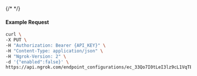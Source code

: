 {/* <!-- Code generated for API Clients. DO NOT EDIT. --> */}

#### Example Request
```bash
curl \
-X PUT \
-H "Authorization: Bearer {API_KEY}" \
-H "Content-Type: application/json" \
-H "Ngrok-Version: 2" \
-d '{"enabled":false}' \
https://api.ngrok.com/endpoint_configurations/ec_33Qo7I0tLeI3lz9cL1VqTE9eg9K/compression
```